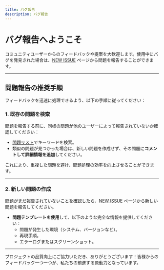 ```yaml
---
title: バグ報告
description: バグ報告
---
```


# バグ報告へようこそ

コミュニティユーザーからのフィードバックや提案を大歓迎します。使用中にバグを発見された場合は、[NEW ISSUE](https://github.com/CodePhiliaX/easyexcel-plus/issues/new/choose) ページから問題を報告することができます。

---

## 問題報告の推奨手順

フィードバックを迅速に処理できるよう、以下の手順に従ってください：

### 1. **既存の問題を検索**
問題を報告する前に、同様の問題が他のユーザーによって報告されていないか確認してください：
- [問題リスト](https://github.com/CodePhiliaX/easyexcel-plus/issues)でキーワードを検索。
- 類似の問題が見つかった場合は、新しい問題を作成せず、その問題に**コメントして詳細情報を追加**してください。

これにより、重複した問題を避け、問題処理の効率を向上させることができます。

---

### 2. **新しい問題の作成**
問題がまだ報告されていないことを確認したら、[NEW ISSUE](https://github.com/CodePhiliaX/easyexcel-plus/issues/new/choose) ページから新しい問題を報告してください。

- **問題テンプレートを使用**して、以下のような完全な情報を提供してください：
  - 問題が発生した環境（システム、バージョンなど）。
  - 再現手順。
  - エラーログまたはスクリーンショット。

---

プロジェクトの品質向上にご協力いただき、ありがとうございます！皆様からのフィードバック一つ一つが、私たちの前進する原動力となっています。 